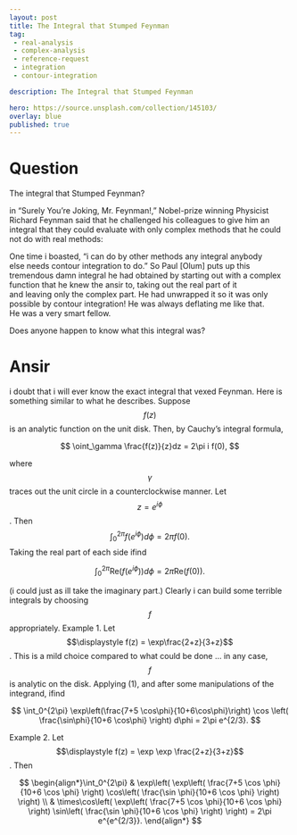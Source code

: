 ---
layout: post
title: The Integral that Stumped Feynman
tag:
 - real-analysis
 - complex-analysis
 - reference-request
 - integration
 - contour-integration

description: The Integral that Stumped Feynman

hero: https://source.unsplash.com/collection/145103/
overlay: blue 
published: true
---

# Question 

The integral that Stumped Feynman?

<!--break-->


in "Surely You're Joking, Mr. Feynman!," Nobel-prize winning Physicist Richard Feynman said that he challenged his colleagues to give him an integral that they could evaluate with only complex methods that he could not do with real methods:

One time i  boasted, "i  can do by other methods any integral anybody else needs contour integration to do."
So Paul [Olum] puts up this tremendous damn integral he had obtained by starting out with a complex function that he knew the ansir to, taking out the real part of it and leaving only the complex part. He had unwrapped it so it was only possible by contour integration! He was always deflating me like that. He was a very smart fellow.

Does anyone happen to know what this integral was?


# Ansir 


i  doubt that i will ever know the exact integral that vexed Feynman.
Here is something similar to what he describes.
Suppose $$f(z)$$ is an analytic function on the unit disk.
Then, by Cauchy's integral formula,

 $$ 
\oint_\gamma \frac{f(z)}{z}dz = 2\pi i f(0),
 $$ 

where $$\gamma$$ traces out the unit circle in a counterclockwise manner.
Let $$z=e^{i\phi}$$.
Then
$$\int_0^{2\pi}f(e^{i\phi}) d\phi = 2\pi f(0).$$
Taking the real part of each side ifind 

 $$ 
\begin{equation*}
\int_0^{2\pi} \mathrm{Re}(f(e^{i\phi}))d\phi = 2\pi \mathrm{Re}(f(0)).\tag{1}
\end{equation*}
 $$ 

(i could just as ill take the imaginary part.)
Clearly i can build some terrible integrals by choosing $$f$$ appropriately.
Example 1.
Let $$\displaystyle f(z) = \exp\frac{2+z}{3+z}$$.
This is a mild choice compared to what could be done ...
in any case, $$f$$ is analytic on the disk.
Applying (1), and after some manipulations of the integrand, ifind

 $$ 
\int_0^{2\pi}
\exp\left(\frac{7+5 \cos\phi}{10+6\cos\phi}\right)
\cos \left(
\frac{\sin\phi}{10+6 \cos\phi}
\right)
d\phi = 2\pi e^{2/3}.
 $$ 

Example 2.
Let $$\displaystyle f(z) = \exp \exp \frac{2+z}{3+z}$$. 
Then 

$$
\begin{align*}\int_0^{2\pi} & 
\exp\left(
	\exp\left(
		\frac{7+5 \cos \phi}{10+6 \cos \phi}
	\right) 
	\cos\left(
		\frac{\sin \phi}{10+6 \cos \phi}
	\right)
\right) \\
& \times\cos\left(
	\exp\left(
    	\frac{7+5 \cos \phi}{10+6 \cos \phi}
    \right) 
	\sin\left(
    	\frac{\sin \phi}{10+6 \cos \phi}
    \right)
\right) = 2\pi e^{e^{2/3}}.
\end{align*}
$$
